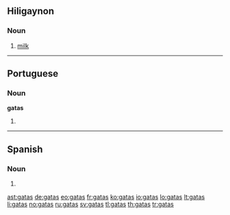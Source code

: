==Hiligaynon==

===Noun===
{{infl|hil|noun}}

#[[milk]]

----

==Portuguese==

===Noun===
'''gatas''' {{f}}

# {{pt-noun form of|[[gato]]|f|pl}}

----

==Spanish==

===Noun===
{{infl|es|noun form|g=f|g2=p}}

# {{plural of|[[gata]]|lang=es|nocat=1}}

[[ast:gatas]]
[[de:gatas]]
[[eo:gatas]]
[[fr:gatas]]
[[ko:gatas]]
[[io:gatas]]
[[lo:gatas]]
[[lt:gatas]]
[[li:gatas]]
[[no:gatas]]
[[ru:gatas]]
[[sv:gatas]]
[[tl:gatas]]
[[th:gatas]]
[[tr:gatas]]
